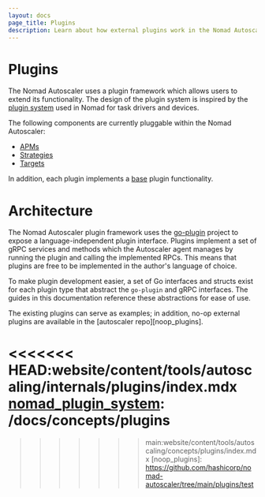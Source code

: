 ```yaml
---
layout: docs
page_title: Plugins
description: Learn about how external plugins work in the Nomad Autoscaler.
---
```


# Plugins

The Nomad Autoscaler uses a plugin framework which allows users to extend its
functionality. The design of the plugin system is inspired by the
[plugin system][nomad_plugin_system] used in Nomad for task drivers and
devices.

The following components are currently pluggable within the Nomad Autoscaler:

- [APMs](/nomad/tools/autoscaling/internals/plugins/apm)
- [Strategies](/nomad/tools/autoscaling/internals/plugins/strategy)
- [Targets](/nomad/tools/autoscaling/internals/plugins/target)

In addition, each plugin implements a [base](/nomad/tools/autoscaling/internals/plugins/base)
plugin functionality.

# Architecture

The Nomad Autoscaler plugin framework uses the [go-plugin][goplugin] project to expose
a language-independent plugin interface. Plugins implement a set of gRPC
services and methods which the Autoscaler agent manages by running the plugin
and calling the implemented RPCs. This means that plugins are free to be
implemented in the author's language of choice.

To make plugin development easier, a set of Go interfaces and structs exist for
each plugin type that abstract the `go-plugin` and gRPC interfaces. The guides in
this documentation reference these abstractions for ease of use.

The existing plugins can serve as examples; in addition, no-op external plugins
are available in the [autoscaler repo][noop_plugins].

[goplugin]: https://github.com/hashicorp/go-plugin
<<<<<<< HEAD:website/content/tools/autoscaling/internals/plugins/index.mdx
[nomad_plugin_system]: /docs/concepts/plugins
=======
[nomad_plugin_system]: /nomad/docs/concepts/plugins
>>>>>>> main:website/content/tools/autoscaling/concepts/plugins/index.mdx
[noop_plugins]: https://github.com/hashicorp/nomad-autoscaler/tree/main/plugins/test
